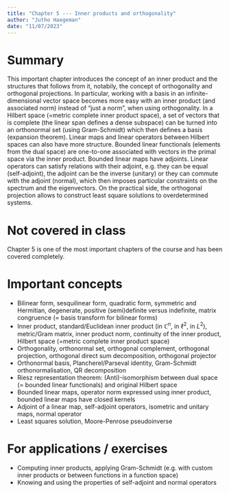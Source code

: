 ```yaml
---
title: "Chapter 5 --- Inner products and orthogonality"
author: "Jutho Haegeman"
date: "11/07/2023"
---
```


# Summary

This important chapter introduces the concept of an inner product and the structures that follows from it, notabily, the concept of orthogonality and orthogonal projections. In particular, working with a basis in an infinite-dimensional vector space becomes more easy with an inner product (and associated norm) instead of "just a norm", when using orthogonality. In a Hilbert space (=metric complete inner product space), a set of vectors that is complete (the linear span defines a dense subspace) can be turned into an orthonormal set (using Gram-Schmidt) which then defines a basis (expansion theorem). Linear maps and linear operators between Hilbert spaces can also have more structure. Bounded linear functionals (elements from the dual space) are one-to-one associated with vectors in the primal space via the inner product. Bounded linear maps have adjoints. Linear operators can satisfy relations with their adjoint, e.g. they can be equal (self-adjoint), the adjoint can be the inverse (unitary) or they can commute with the adjoint (normal), which then imposes particular constraints on the spectrum and the eigenvectors. On the practical side, the orthogonal projection allows to construct least square solutions to overdetermined systems.

# Not covered in class

Chapter 5 is one of the most important chapters of the course and has been covered completely. 

# Important concepts

* Bilinear form, sesquilinear form, quadratic form, symmetric and Hermitian, degenerate, positive (semi)definite versus indefinite, matrix congruence (= basis transform for bilinear forms)
* Inner product, standard/Euclidean inner product (in $\mathbb{C}^n$, in $\ell^2$, in $L^2$), metric/Gram matrix, inner product norm, continuity of the inner product, Hilbert space (=metric complete inner product space)
* Orthogonality, orthonormal set, orthogonal complement, orthogonal projection, orthogonal direct sum decomposition, orthogonal projector
* Orthonormal basis, Plancherel/Parseval identity, Gram-Schmidt orthonormalisation, QR decomposition
* Riesz representation theorem: (Anti)-isomorphism between dual space (= bounded linear functionals) and original Hilbert space
* Bounded linear maps, operator norm expressed using inner product, bounded linear maps have closed kernels
* Adjoint of a linear map, self-adjoint operators, isometric and unitary maps, normal operator
* Least squares solution, Moore-Penrose pseudoinverse

# For applications / exercises

* Computing inner products, applying Gram-Schmidt (e.g. with custom inner products or between functions in a function space)
* Knowing and using the properties of self-adjoint and normal operators
